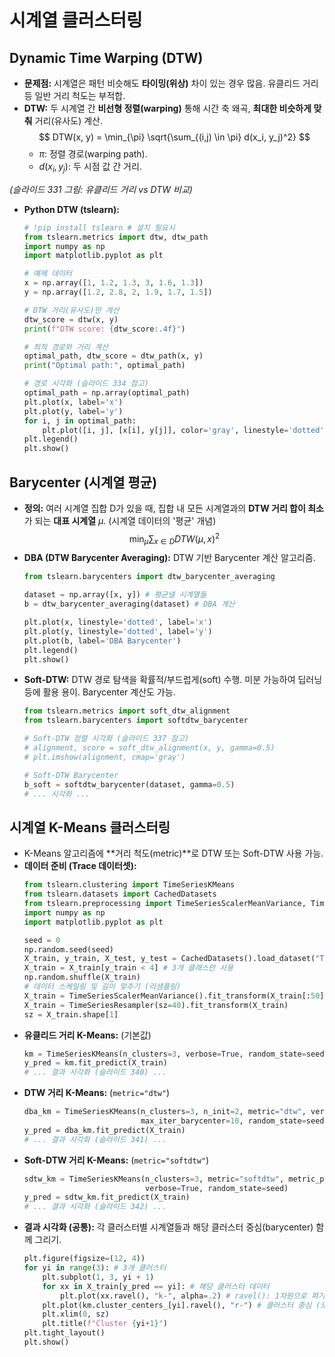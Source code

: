 # 시계열 클러스터링

## Dynamic Time Warping (DTW)

*   **문제점:** 시계열은 패턴 비슷해도 **타이밍(위상)** 차이 있는 경우 많음. 유클리드 거리 등 일반 거리 척도는 부적합.
*   **DTW:** 두 시계열 간 **비선형 정렬(warping)** 통해 시간 축 왜곡, **최대한 비슷하게 맞춰** 거리(유사도) 계산.
    $$ DTW(x, y) = \min_{\pi} \sqrt{\sum_{(i,j) \in \pi} d(x_i, y_j)^2} $$
    *   $\pi$: 정렬 경로(warping path).
    *   $d(x_i, y_j)$: 두 시점 값 간 거리.

*(슬라이드 331 그림: 유클리드 거리 vs DTW 비교)*

*   **Python DTW (tslearn):**
    ```python
    # !pip install tslearn # 설치 필요시
    from tslearn.metrics import dtw, dtw_path
    import numpy as np
    import matplotlib.pyplot as plt

    # 예제 데이터
    x = np.array([1, 1.2, 1.3, 3, 1.6, 1.3])
    y = np.array([1.2, 2.8, 2, 1.9, 1.7, 1.5])

    # DTW 거리(유사도)만 계산
    dtw_score = dtw(x, y)
    print(f"DTW score: {dtw_score:.4f}")

    # 최적 경로와 거리 계산
    optimal_path, dtw_score = dtw_path(x, y)
    print("Optimal path:", optimal_path)

    # 경로 시각화 (슬라이드 334 참고)
    optimal_path = np.array(optimal_path)
    plt.plot(x, label='x')
    plt.plot(y, label='y')
    for i, j in optimal_path:
        plt.plot([i, j], [x[i], y[j]], color='gray', linestyle='dotted')
    plt.legend()
    plt.show()
    ```

## Barycenter (시계열 평균)

*   **정의:** 여러 시계열 집합 D가 있을 때, 집합 내 모든 시계열과의 **DTW 거리 합이 최소**가 되는 **대표 시계열** $\mu$. (시계열 데이터의 '평균' 개념)
    $$ \min_{\mu} \sum_{x \in D} DTW(\mu, x)^2 $$
*   **DBA (DTW Barycenter Averaging):** DTW 기반 Barycenter 계산 알고리즘.
    ```python
    from tslearn.barycenters import dtw_barycenter_averaging

    dataset = np.array([x, y]) # 평균낼 시계열들
    b = dtw_barycenter_averaging(dataset) # DBA 계산

    plt.plot(x, linestyle='dotted', label='x')
    plt.plot(y, linestyle='dotted', label='y')
    plt.plot(b, label='DBA Barycenter')
    plt.legend()
    plt.show()
    ```
*   **Soft-DTW:** DTW 경로 탐색을 확률적/부드럽게(soft) 수행. 미분 가능하여 딥러닝 등에 활용 용이. Barycenter 계산도 가능.
    ```python
    from tslearn.metrics import soft_dtw_alignment
    from tslearn.barycenters import softdtw_barycenter

    # Soft-DTW 정렬 시각화 (슬라이드 337 참고)
    # alignment, score = soft_dtw_alignment(x, y, gamma=0.5)
    # plt.imshow(alignment, cmap='gray')

    # Soft-DTW Barycenter
    b_soft = softdtw_barycenter(dataset, gamma=0.5)
    # ... 시각화 ...
    ```

## 시계열 K-Means 클러스터링

*   K-Means 알고리즘에 **거리 척도(metric)**로 DTW 또는 Soft-DTW 사용 가능.
*   **데이터 준비 (Trace 데이터셋):**
    ```python
    from tslearn.clustering import TimeSeriesKMeans
    from tslearn.datasets import CachedDatasets
    from tslearn.preprocessing import TimeSeriesScalerMeanVariance, TimeSeriesResampler
    import numpy as np
    import matplotlib.pyplot as plt

    seed = 0
    np.random.seed(seed)
    X_train, y_train, X_test, y_test = CachedDatasets().load_dataset("Trace")
    X_train = X_train[y_train < 4] # 3개 클래스만 사용
    np.random.shuffle(X_train)
    # 데이터 스케일링 및 길이 맞추기 (리샘플링)
    X_train = TimeSeriesScalerMeanVariance().fit_transform(X_train[:50])
    X_train = TimeSeriesResampler(sz=40).fit_transform(X_train)
    sz = X_train.shape[1]
    ```
*   **유클리드 거리 K-Means:** (기본값)
    ```python
    km = TimeSeriesKMeans(n_clusters=3, verbose=True, random_state=seed)
    y_pred = km.fit_predict(X_train)
    # ... 결과 시각화 (슬라이드 340) ...
    ```
*   **DTW 거리 K-Means:** (`metric="dtw"`)
    ```python
    dba_km = TimeSeriesKMeans(n_clusters=3, n_init=2, metric="dtw", verbose=True,
                              max_iter_barycenter=10, random_state=seed)
    y_pred = dba_km.fit_predict(X_train)
    # ... 결과 시각화 (슬라이드 341) ...
    ```
*   **Soft-DTW 거리 K-Means:** (`metric="softdtw"`)
    ```python
    sdtw_km = TimeSeriesKMeans(n_clusters=3, metric="softdtw", metric_params={"gamma": .01},
                               verbose=True, random_state=seed)
    y_pred = sdtw_km.fit_predict(X_train)
    # ... 결과 시각화 (슬라이드 342) ...
    ```
*   **결과 시각화 (공통):** 각 클러스터별 시계열들과 해당 클러스터 중심(barycenter) 함께 그리기.
    ```python
    plt.figure(figsize=(12, 4))
    for yi in range(3): # 3개 클러스터
        plt.subplot(1, 3, yi + 1)
        for xx in X_train[y_pred == yi]: # 해당 클러스터 데이터
            plt.plot(xx.ravel(), "k-", alpha=.2) # ravel(): 1차원으로 펴기
        plt.plot(km.cluster_centers_[yi].ravel(), "r-") # 클러스터 중심 (모델에 따라 km, dba_km, sdtw_km)
        plt.xlim(0, sz)
        plt.title(f"Cluster {yi+1}")
    plt.tight_layout()
    plt.show()
    ```


